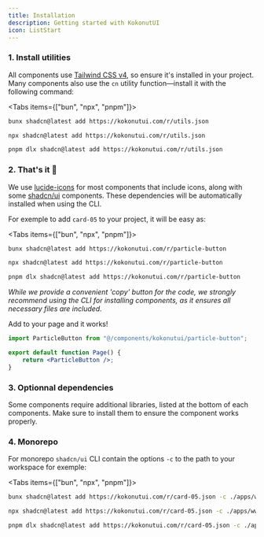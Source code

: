 ```yaml
---
title: Installation
description: Getting started with KokonutUI
icon: ListStart
---
```


### 1. Install utilities


All components use [Tailwind CSS v4](https://tailwindcss.com/docs/installation/framework-guides/nextjs), so ensure it's installed in your project.
Many components also use the `cn` utility function—install it with the following command:

<Tabs items={["bun", "npx", "pnpm"]}>
 
```bash tab="bun"
bunx shadcn@latest add https://kokonutui.com/r/utils.json 
```
 
```bash tab="npx"
npx shadcn@latest add https://kokonutui.com/r/utils.json
```

```bash tab="pnpm"
pnpm dlx shadcn@latest add https://kokonutui.com/r/utils.json
```

</Tabs>

### 2. That's it 🎉

We use [lucide-icons](https://lucide.dev/guide/installation) for most components that include icons, along with some [shadcn/ui](https://ui.shadcn.com/) components. These dependencies will be automatically installed when using the CLI.

For exemple to add `card-05` to your project, it will be easy as:

<Tabs items={["bun", "npx", "pnpm"]}>
 
```bash tab="bun"
bunx shadcn@latest add https://kokonutui.com/r/particle-button
```
 
```bash tab="npx"
npx shadcn@latest add https://kokonutui.com/r/particle-button
```

```bash tab="pnpm"
pnpm dlx shadcn@latest add https://kokonutui.com/r/particle-button
```

</Tabs>

_While we provide a convenient 'copy' button for the code, we strongly recommend using the CLI for installing components, as it ensures all necessary files are included._

Add to your page and it works!

```jsx
import ParticleButton from "@/components/kokonutui/particle-button";

export default function Page() {
    return <ParticleButton />;
}
```


### 3. Optionnal dependencies

Some components require additional libraries, listed at the bottom of each components. Make sure to install them to ensure the component works properly.

### 4. Monorepo

For monorepo `shadcn/ui` CLI contain the options `-c` to the path to your workspace for exemple:

<Tabs items={["bun", "npx", "pnpm"]}>
 
```bash tab="bun"
bunx shadcn@latest add https://kokonutui.com/r/card-05.json -c ./apps/www
```
 
```bash tab="npx"
npx shadcn@latest add https://kokonutui.com/r/card-05.json -c ./apps/www
```

```bash tab="pnpm"
pnpm dlx shadcn@latest add https://kokonutui.com/r/card-05.json -c ./apps/www
```

</Tabs>
